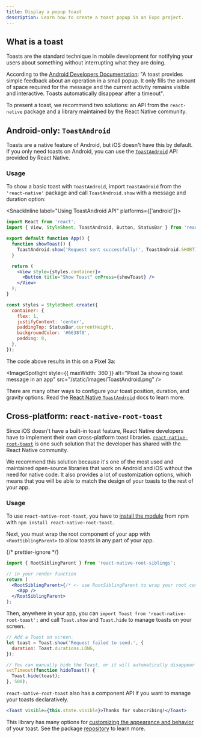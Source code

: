 ```yaml
---
title: Display a popup toast
description: Learn how to create a toast popup in an Expo project.
---
```



## What is a toast

Toasts are the standard technique in mobile development for notifying your users about something without interrupting what they are doing.

According to the [Android Developers
Documentation](https://developer.android.com/guide/topics/ui/notifiers/toasts): "A toast provides
simple feedback about an operation in a small popup. It only fills the amount of space required for
the message and the current activity remains visible and interactive. Toasts automatically disappear
after a timeout".

To present a toast, we recommend two solutions: an API from the `react-native` package and a library
maintained by the React Native community.

## Android-only: `ToastAndroid`

Toasts are a native feature of Android, but iOS doesn't have this by default. If you only need
toasts on Android, you can use the [`ToastAndroid`](https://reactnative.dev/docs/toastandroid) API
provided by React Native.

### Usage

To show a basic toast with `ToastAndroid`, import `ToastAndroid` from the `'react-native'` package
and call `ToastAndroid.show` with a message and duration option:

<SnackInline label="Using ToastAndroid API" platforms={['android']}>

```jsx
import React from 'react';
import { View, StyleSheet, ToastAndroid, Button, StatusBar } from 'react-native';

export default function App() {
  function showToast() {
    ToastAndroid.show('Request sent successfully!', ToastAndroid.SHORT);
  }

  return (
    <View style={styles.container}>
      <Button title="Show Toast" onPress={showToast} />
    </View>
  );
}

const styles = StyleSheet.create({
  container: {
    flex: 1,
    justifyContent: 'center',
    paddingTop: StatusBar.currentHeight,
    backgroundColor: '#6638f0',
    padding: 8,
  },
});
```

</SnackInline>

The code above results in this on a Pixel 3a:

<ImageSpotlight
  style={{ maxWidth: 360 }}
  alt="Pixel 3a showing toast message in an app"
  src="/static/images/ToastAndroid.png"
/>

There are many other ways to configure your toast position, duration, and gravity options. Read the
[React Native `ToastAndroid`](https://reactnative.dev/docs/toastandroid) docs to learn more.

## Cross-platform: `react-native-root-toast`

Since iOS doesn't have a built-in toast feature, React Native developers have to implement their own
cross-platform toast libraries.
[`react-native-root-toast`](https://github.com/magicismight/react-native-root-toast) is one such
solution that the developer has shared with the React Native community.

We recommend this solution because it's one of the most used and maintained open-source libraries that
work on Android and iOS without the need for native code. It also provides a lot of customization
options, which means that you will be able to match the design of your toasts to the rest of your app.

### Usage

To use `react-native-root-toast`, you have to [install the module](https://github.com/magicismight/react-native-root-toast) from npm with `npm install react-native-root-toast`.

Next, you must wrap the root component of your app with `<RootSiblingParent>` to allow toasts in any
part of your app.

{/* prettier-ignore */}
```jsx
import { RootSiblingParent } from 'react-native-root-siblings';

// in your render function
return (
  <RootSiblingParent>{/* <- use RootSiblingParent to wrap your root component */}
    <App />
  </RootSiblingParent>
);
```

Then, anywhere in your app, you can `import Toast from 'react-native-root-toast';` and call
`Toast.show` and `Toast.hide` to manage toasts on your screen.

```jsx
// Add a Toast on screen.
let toast = Toast.show('Request failed to send.', {
  duration: Toast.durations.LONG,
});

// You can manually hide the Toast, or it will automatically disappear after a `duration` ms timeout.
setTimeout(function hideToast() {
  Toast.hide(toast);
}, 500);
```

`react-native-root-toast` also has a component API if you want to manage your toasts declaratively.

```jsx
<Toast visible={this.state.visible}>Thanks for subscribing!</Toast>
```

This library has many options for [customizing the appearance and behavior](https://github.com/magicismight/react-native-root-toast#reference) of your toast.
See the package [repository](https://github.com/magicismight/react-native-root-toast) to learn more.
